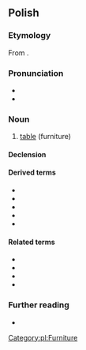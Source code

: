 {{also|stoł|Appendix:Variations of "stol"}}
==Polish==

===Etymology===
From {{inh|pl|sla-pro|*stolъ}}.

===Pronunciation===
* {{pl-IPA}}
* {{audio|Pl-stół.ogg|audio|lang=pl}}

===Noun===
{{pl-noun|m-in|dim=stolik}}

# [[table]] (furniture)

====Declension====
{{pl-decl-noun-masc-inani|sto|ł|u|stół}}

====Derived terms====
* {{l|pl|stołować}}
* {{l|pl|stołowy}}
* {{l|pl|stołek}}
* {{l|pl|stołeczek}}
* {{l|pl|stołówka}}

====Related terms====
* {{l|pl|stolarz}}
* {{l|pl|stolec}}
* {{l|pl|stolica}}
* {{l|pl|stolnica}}

===Further reading===
* {{R:PWN}}

[[Category:pl:Furniture]]